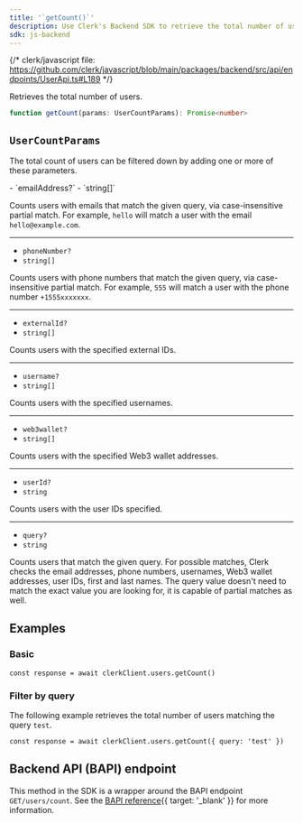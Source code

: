 ```yaml
---
title: '`getCount()`'
description: Use Clerk's Backend SDK to retrieve the total number of users.
sdk: js-backend
---
```


{/* clerk/javascript file: https://github.com/clerk/javascript/blob/main/packages/backend/src/api/endpoints/UserApi.ts#L189 */}

Retrieves the total number of users.

```ts
function getCount(params: UserCountParams): Promise<number>
```

## `UserCountParams`

The total count of users can be filtered down by adding one or more of these parameters.

<Properties>
  - `emailAddress?`
  - `string[]`

  Counts users with emails that match the given query, via case-insensitive partial match. For example, `hello` will match a user with the email `hello@example.com`.

  ---

  - `phoneNumber?`
  - `string[]`

  Counts users with phone numbers that match the given query, via case-insensitive partial match. For example, `555` will match a user with the phone number `+1555xxxxxxx`.

  ---

  - `externalId?`
  - `string[]`

  Counts users with the specified external IDs.

  ---

  - `username?`
  - `string[]`

  Counts users with the specified usernames.

  ---

  - `web3wallet?`
  - `string[]`

  Counts users with the specified Web3 wallet addresses.

  ---

  - `userId?`
  - `string`

  Counts users with the user IDs specified.

  ---

  - `query?`
  - `string`

  Counts users that match the given query. For possible matches, Clerk checks the email addresses, phone numbers, usernames, Web3 wallet addresses, user IDs, first and last names. The query value doesn't need to match the exact value you are looking for, it is capable of partial matches as well.
</Properties>

## Examples

<Include src="_partials/backend/usage" />

### Basic

```tsx
const response = await clerkClient.users.getCount()
```

### Filter by query

The following example retrieves the total number of users matching the query `test`.

```tsx
const response = await clerkClient.users.getCount({ query: 'test' })
```

## Backend API (BAPI) endpoint

This method in the SDK is a wrapper around the BAPI endpoint `GET/users/count`. See the [BAPI reference](/docs/reference/backend-api/tag/users/get/users/count){{ target: '_blank' }} for more information.

